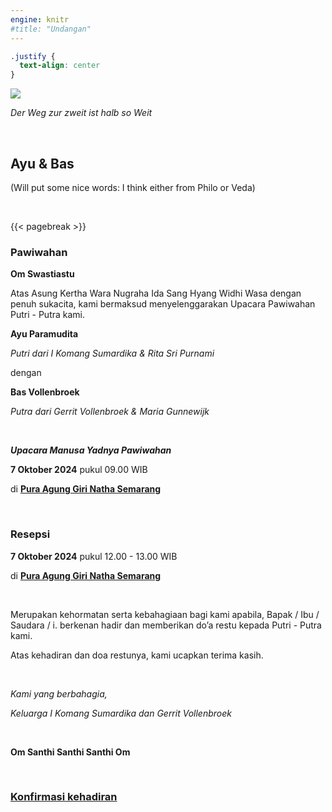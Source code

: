 ```yaml
---
engine: knitr
#title: "Undangan"
---
```


```css
.justify {
  text-align: center
}
```


![](./IMG_5104_art.jpg)

_Der Weg zur zweit ist halb so Weit_

<br>


## __Ayu & Bas__

(Will put some nice words: I think either from Philo or Veda)

<br>

{{< pagebreak >}}

### Pawiwahan
__Om Swastiastu__

Atas Asung Kertha Wara Nugraha Ida Sang Hyang Widhi Wasa dengan penuh sukacita, kami bermaksud menyelenggarakan Upacara Pawiwahan Putri - Putra kami.


__Ayu Paramudita__

_Putri dari I Komang Sumardika & Rita Sri Purnami_

dengan

__Bas Vollenbroek__

_Putra dari Gerrit Vollenbroek & Maria Gunnewijk_

<br>

___Upacara Manusa Yadnya Pawiwahan___

__7 Oktober 2024__ pukul 09.00 WIB

di __[Pura Agung Giri Natha Semarang](https://maps.app.goo.gl/d9geChkbJJ1JtB4T6)__

<br>

### Resepsi
__7 Oktober 2024__ pukul 12.00 - 13.00 WIB

di __[Pura Agung Giri Natha Semarang](https://maps.app.goo.gl/d9geChkbJJ1JtB4T6)__

<br>

Merupakan kehormatan serta kebahagiaan bagi kami apabila, Bapak / Ibu / Saudara / i. berkenan hadir dan memberikan do'a restu kepada Putri - Putra kami.

Atas kehadiran dan doa restunya, kami ucapkan terima kasih.

<br>

_Kami yang berbahagia,_

_Keluarga I Komang Sumardika dan Gerrit Vollenbroek_

<br>

__Om Santhi Santhi Santhi Om__

<br>

### __[Konfirmasi kehadiran](https://forms.gle/VCv5T69utg9H64zN6)__

